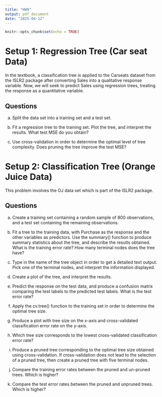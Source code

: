 ```yaml
---
title: "HW9"
output: pdf_document
date: "2025-04-12"
---
```


```r
knitr::opts_chunk$set(echo = TRUE)
```

# Setup 1: Regression Tree (Car seat Data)
In the textbook, a classification tree is applied to the Carseats dataset from the ISLR2 package after converting Sales into a qualitative response variable. Now, we will seek to predict Sales using regression trees, treating the response as a quantitative variable.

## Questions
a. Split the data set into a training set and a test set.

b. Fit a regression tree to the training set. Plot the tree, and interpret the results. What test MSE do you obtain?

c. Use cross-validation in order to determine the optimal level of tree complexity. Does pruning the tree improve the test MSE?

# Setup 2: Classification Tree (Orange Juice Data)
This problem involves the OJ data set which is part of the ISLR2 package.

## Questions
a. Create a training set containing a random sample of 800 observations, and a test set containing the remaining observations.

b. Fit a tree to the training data, with Purchase as the response and the other variables as predictors. Use the summary() function to produce summary statistics about the tree, and describe the results obtained. What is the training error rate? How many terminal nodes does the tree have?

c. Type in the name of the tree object in order to get a detailed text output. Pick one of the terminal nodes, and interpret the information displayed.

d. Create a plot of the tree, and interpret the results.

e. Predict the response on the test data, and produce a confusion matrix comparing the test labels to the predicted test labels. What is the test error rate?

f. Apply the cv.tree() function to the training set in order to determine the optimal tree size.

g. Produce a plot with tree size on the x-axis and cross-validated classification error rate on the y-axis.

h. Which tree size corresponds to the lowest cross-validated classification error rate?

i. Produce a pruned tree corresponding to the optimal tree size obtained using cross-validation. If cross-validation does not lead to the selection of a pruned tree, then create a pruned tree with five terminal nodes.

j. Compare the training error rates between the pruned and un-pruned trees. Which is higher?

k. Compare the test error rates between the pruned and unpruned trees. Which is higher?
